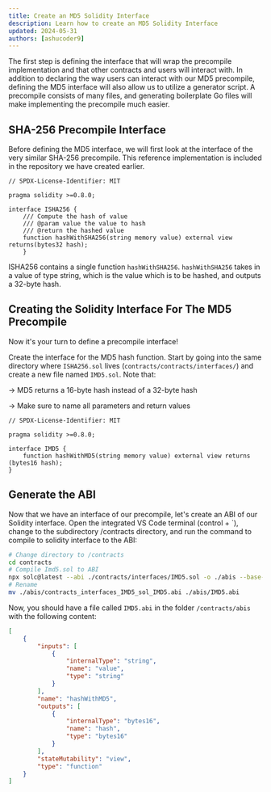 ```yaml
---
title: Create an MD5 Solidity Interface
description: Learn how to create an MD5 Solidity Interface
updated: 2024-05-31
authors: [ashucoder9]
---
```


The first step is defining the interface that will wrap the precompile implementation and that other contracts and users will interact with. In addition to declaring the way users can interact with our MD5 precompile, defining the MD5 interface will also allow us to utilize a generator script. A precompile consists of many files, and generating boilerplate Go files will make implementing the precompile much easier.

## SHA-256 Precompile Interface

Before defining the MD5 interface, we will first look at the interface of the very similar SHA-256 precompile. This reference implementation is included in the repository we have created earlier.

```solidity title="contracts/contracts/interfaces/ISHA256.sol"
// SPDX-License-Identifier: MIT

pragma solidity >=0.8.0;

interface ISHA256 {
    /// Compute the hash of value
    /// @param value the value to hash
    /// @return the hashed value
    function hashWithSHA256(string memory value) external view returns(bytes32 hash);
    }
```

ISHA256 contains a single function `hashWithSHA256`. `hashWithSHA256` takes in a value of type string, which is the value which is to be hashed, and outputs a 32-byte hash.

## Creating the Solidity Interface For The MD5 Precompile

Now it's your turn to define a precompile interface!

Create the interface for the MD5 hash function. Start by going into the same directory where `ISHA256.sol` lives (`contracts/contracts/interfaces/`) and create a new file named `IMD5.sol`. Note that:

&rarr; MD5 returns a 16-byte hash instead of a 32-byte hash

&rarr; Make sure to name all parameters and return values

<Accordions>
<Accordion title="Solution">

```solidity title="contracts/contracts/interfaces/IMD5.sol"
// SPDX-License-Identifier: MIT

pragma solidity >=0.8.0;

interface IMD5 {
    function hashWithMD5(string memory value) external view returns (bytes16 hash);
}
```

</Accordion>
</Accordions>

## Generate the ABI

Now that we have an interface of our precompile, let's create an ABI of our Solidity interface. Open the integrated VS Code terminal (control + `), change to the subdirectory /contracts directory, and run the command to compile to solidity interface to the ABI:

```bash
# Change directory to /contracts
cd contracts
# Compile Imd5.sol to ABI
npx solc@latest --abi ./contracts/interfaces/IMD5.sol -o ./abis --base-path . --include-path ./node_modules
# Rename 
mv ./abis/contracts_interfaces_IMD5_sol_IMD5.abi ./abis/IMD5.abi
```

Now, you should have a file called `IMD5.abi` in the folder `/contracts/abis` with the following content:

```json
[
    {
        "inputs": [
            {
                "internalType": "string",
                "name": "value",
                "type": "string"
            }
        ],
        "name": "hashWithMD5",
        "outputs": [
            {
                "internalType": "bytes16",
                "name": "hash",
                "type": "bytes16"
            }
        ],
        "stateMutability": "view",
        "type": "function"
    }
]
```
